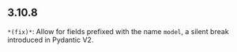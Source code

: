 ## 3.10.8
`*(fix)*`: Allow for fields prefixed with the name `model`, a silent break introduced in Pydantic V2.

